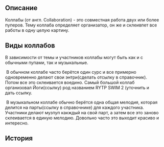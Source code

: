 ==Описание==
Коллабы (от англ. Collaboration) - это совместная работа двух или более пуперов. Тему коллаба определяет организатор, он же и склеивпет все работы в одну целую картину.
==Виды коллабов==
В зависимости от темы и участников коллабы могут быть как и с обычными пупами, так и музыкальные. 

 В обычном коллабе часто берётся один сурс и все примерно одновременно делают свои энтри(сделать отсылку в справочник). Потом все это склеивается воедино. Самый большой коллаб организовал Йоги(ссылку) род названием RYTP SWIM 2 (уточнить и дать ссылку. 

 В музыкальном коллабе обычно берётся одна общая мелодия, которая делится на парты(ссылку в справочнике) для каждого участника. Участники делают музпуп какждый на свой парт, а затем все это заново склеивается в единую мелодию. Довольно часто это выходит красиво и интересно.




==История==
